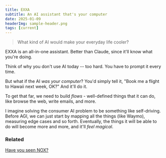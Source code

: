 ```yaml
---
title: EXXA
subtitle: An AI assistant that's your computer
date: 2025-01-09
headerImg: sample-header.png
tags: [current]
---
```


> What kind of AI would make your everyday life cooler?

EXXA is an all-in-one assistant. Better than Claude, since it'll know what you're doing.

Think of why you don't use AI today -- too hard. You have to prompt it every time.

But what if the AI *was your computer*? You'd simply tell it, "Book me a flight to Hawaii next week, OK?" And it'll do it.

To get that far, we need to build *flows* - well-defined things that it can do, like browse the web, write emails, and more.

I imagine solving the consumer AI problem to be something like self-driving. Before AGI, we can just start by mapping all the things (like Waymo), measuring edge cases and so forth. Eventually, the things it will be able to do will become more and more, and it'll *feel magical*.

### Related

<a href="https://x.com/heynox" target="_blank" rel="noopener noreferrer">Have you seen NOX?</a>
